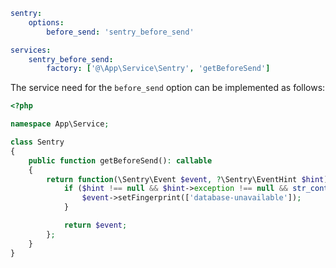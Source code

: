 ```yaml {filename:config/packages/sentry.yaml}
sentry:
    options:
        before_send: 'sentry_before_send'

services:
    sentry_before_send:
        factory: ['@\App\Service\Sentry', 'getBeforeSend']
```

The service need for the `before_send` option can be implemented as follows:

```php {filename:src/Service/Sentry.php}
<?php

namespace App\Service;

class Sentry
{
    public function getBeforeSend(): callable
    {
        return function(\Sentry\Event $event, ?\Sentry\EventHint $hint): ?\Sentry\Event {
            if ($hint !== null && $hint->exception !== null && str_contains($hint->exception->getMessage(), 'database unavailable')) {
                $event->setFingerprint(['database-unavailable']);
            }

            return $event;
        };
    }
}
```
